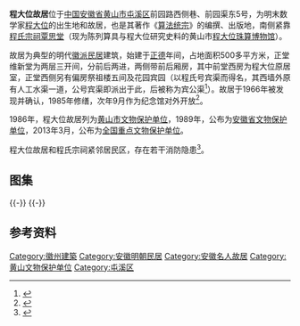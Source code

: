 {{文物保护单位
| 级别 = 全国
| 图片 = 
| 名称 = 程大位故居
| 编号 = 7-1045-3-343
| 分类 = 古建筑
| 所在 = [[安徽省|安徽省]][[黄山市|黄山市]][[屯溪区|屯溪区]]
| 时代 = 明
| 登录 = 2013年3月
| Cat = 安徽全国重点文物保护单位
}}
'''程大位故居'''位于[[中国|中国]][[安徽省|安徽省]][[黄山市|黄山市]][[屯溪区|屯溪区]]前园路西侧巷、前园渠东5号，为明末数学家[[程大位|程大位]]的出生地和故居，也是其著作《[[算法统宗|算法统宗]]》的编撰、出版地，南侧紧靠[[程氏宗祠覃思堂|程氏宗祠覃思堂]]（现为陈列算具与程大位研究史料的黄山市[[程大位珠算博物馆|程大位珠算博物馆]]）。

故居为典型的明代[[徽派建筑|徽派民居]]建筑，始建于[[正德_(明朝)|正德]]年间，占地面积500多平方米，正堂维新堂为两层三开间，分前后两进，两侧带前后厢房，其中前堂西房为程大位原居室，正堂西侧另有偏房祭祖楼五间及花园宾园（以程氏号宾渠而得名，其西墙外原有人工水渠一道，公号宾渠即派出于此，后被称为宾公渠<ref>{{cite web|url=http://epaper.hf365.com/hfwb/html/2013-11/30/content_749207.htm|title=《小小算盘中的伟大成就》|accessdate=2014-05-09|work=|publisher=合肥晚报|archive-date=2014-05-12|archive-url=https://web.archive.org/web/20140512220812/http://epaper.hf365.com/hfwb/html/2013-11/30/content_749207.htm|dead-url=no}}</ref>）。故居于1966年被发现并确认，1985年修缮，次年9月作为纪念馆对外开放<ref>{{cite web|url=http://www.ahww.gov.cn/a/201012/210.html|title=《程大位故居陈列馆》|accessdate=2014-05-09|work=|publisher=安徽省文物局|deadurl=yes|archiveurl=https://web.archive.org/web/20140512214952/http://www.ahww.gov.cn/a/201012/210.html|archivedate=2014-05-12}}</ref>。

1986年，程大位故居列为[[黄山市文物保护单位|黄山市文物保护单位]]，1989年，公布为[[安徽省文物保护单位|安徽省文物保护单位]]，2013年3月，公布为[[全国重点文物保护单位|全国重点文物保护单位]]。

程大位故居和程氏宗祠紧邻居民区，存在若干消防隐患<ref>{{cite web|url=http://ah.anhuinews.com/system/2014/01/24/006288747.shtml|title=黄山程大位故居存消防隐患 古建筑保护敲警钟|date=2014-01-24|publisher=中安在线-安徽商报}}</ref>。

==图集==
{{multiple image
| align  = left
| image1 = Former Residence of Cheng Dawei 01 2013-04.jpg
| width1 = 240
| caption1 = 宾园沿街门
| image2 = Former Residence of Cheng Dawei 02 2013-04.jpg
| width2 = 240
| caption2 = 宾园沿街算盘漏窗
| image3 = Former Residence of Cheng Dawei 03 2013-04.jpg
| width3 = 134
| caption3 = 正门
| image4 = Former Residence of Cheng Dawei 04 2013-04.jpg
| width4 = 134
| caption4 = 西侧门，左为祭祖楼
| image5 = Former Residence of Cheng Dawei 08 2013-04.jpg
| width5 = 134
| caption5 = 正堂南侧
| image6 = Former Residence of Cheng Dawei 15 2013-04.jpg
| width6 = 134
| caption6 = 正堂北侧，厢房内设有楼梯
}}
{{-}}
{{multiple image
| align  = left
| image1 = Former Residence of Cheng Dawei 12 2013-04.jpg
| width1 = 240
| caption1 = 正堂前厅室内
| image2 = Former Residence of Cheng Dawei 14 2013-04.jpg
| width2 = 240
| caption2 = 正堂后厅室内
| image3 = Former Residence of Cheng Dawei 07 2013-04.jpg
| width3 = 134
| caption3 = 正堂前西厢
| image4 = Former Residence of Cheng Dawei 11 2013-04.jpg
| width4 = 134
| caption4 = 正堂底层窗
| image5 = Former Residence of Cheng Dawei 17 2013-04.jpg
| width5 = 134
| caption5 = 祭祖楼
| image6 = Former Residence of Cheng Dawei 18 2013-04.jpg
| width6 = 134
| caption6 = 祭祖楼底层窗
}}
{{-}}
==参考资料==
{{reflist|2}}
{{DEFAULTSORT:C}}
{{commons|Category:Former Residence of Cheng Dawei}}

{{huizhou}}
{{安徽全国重点文物保护单位}}
[[Category:徽州建築|Category:徽州建築]]
[[Category:安徽明朝民居|Category:安徽明朝民居]]
[[Category:安徽名人故居|Category:安徽名人故居]]
[[Category:黄山文物保护单位|Category:黄山文物保护单位]]
[[Category:屯溪区|Category:屯溪区]]